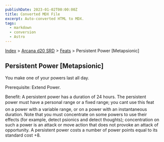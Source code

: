 ```yaml
---
publishDate: 2023-01-02T00:00:00Z
title: Converted MDX File
excerpt: Auto-converted HTML to MDX.
tags:
  - markdown
  - conversion
  - Astro
---
```


[Index](-index) > [Arcana d20 SRD](arcana-d20-srd-index) > [Feats](arcana-d20-srd-feats-index) > Persistent Power [Metapsionic]

## Persistent Power [Metapsionic]

You make one of your powers last all day.

Prerequisite: Extend Power.

Benefit: A persistent power has a duration of 24 hours. The persistent power must have a personal range or a fixed range; you cant use this feat on a power with a variable range, or on a power with an instantaneous duration. Note that you must concentrate on some powers to use their effects (for example, detect psionics and detect thoughts); concentration on such a power is an attack or move action that does not provoke an attack of opportunity. A persistent power costs a number of power points equal to its standard cost +8.
